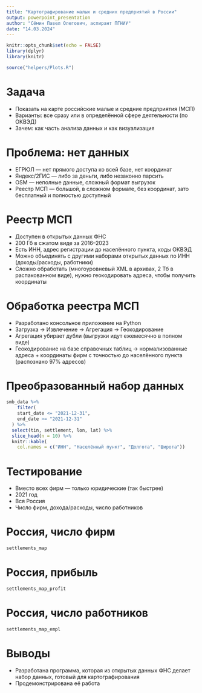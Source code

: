 ```yaml
---
title: "Картографирование малых и средних предприятий в России"
output: powerpoint_presentation
author: "Сёмин Павел Олегович, аспирант ПГНИУ"
date: "14.03.2024"
---
```


```r
knitr::opts_chunk$set(echo = FALSE)
library(dplyr)
library(knitr)
```

```r
source("helpers/Plots.R")
```

# Задача

- Показать на карте российские малые и средние предприятия (МСП)
- Варианты: все сразу или в определённой сфере деятельности (по ОКВЭД)
- Зачем: как часть анализа данных и как визуализация

# Проблема: нет данных

- ЕГРЮЛ — нет прямого доступа ко всей базе, нет координат
- Яндекс/2ГИС — либо за деньги, либо незаконно парсить
- OSM — неполные данные, сложный формат выгрузок
- Реестр МСП — большой, в сложном формате, без координат, зато бесплатный и полностью доступный

# Реестр МСП

- Доступен в открытых данных ФНС
- 200 Гб в сжатом виде за 2016–2023
- Есть ИНН, адрес регистрации до населённого пункта, коды ОКВЭД
- Можно объединять с другими наборами открытых данных по ИНН (доходы/расходы, работники)
- Сложно обработать (многоуровневый XML в архивах, 2 Тб в распакованном виде), нужно геокодировать адреса, чтобы получить координаты

# Обработка реестра МСП

- Разработано консольное приложение на Python
- Загрузка → Извлечение → Агрегация → Геокодирование
- Агрегация убирает дубли (выгрузки идут ежемесячно в полном виде)
- Геокодирование на базе справочных таблиц → нормализованные адреса + координаты фирм с точностью до населённого пункта (распознано 97% адресов)

# Преобразованный набор данных

```r
smb_data %>% 
    filter(
    start_date <= "2021-12-31",
    end_date >= "2021-12-31"
  ) %>% 
  select(tin, settlement, lon, lat) %>% 
  slice_head(n = 10) %>% 
  knitr::kable(
    col.names = c("ИНН", "Населённый пункт", "Долгота", "Широта"))
```

# Тестирование

- Вместо всех фирм — только юридические (так быстрее)
- 2021 год
- Вся Россия
- Число фирм, дохода/расходы, число работников

# Россия, число фирм

```r
settlements_map
```

# Россия, прибыль

```r
settlements_map_profit
```

# Россия, число работников

```r
settlements_map_empl
```

# Выводы

- Разработана программа, которая из открытых данных ФНС делает набор данных, готовый для картографирования
- Продемонстрирована её работа
